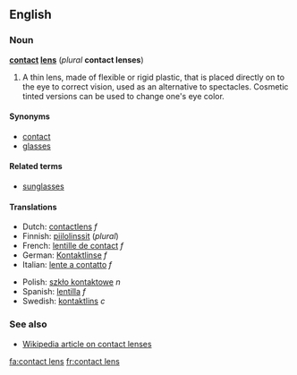 ==English==
===Noun===
'''[[contact]] [[lens]]''' (''plural'' '''contact lenses''')

# A thin lens, made of flexible or rigid plastic, that is placed directly on to the eye to correct vision, used as an alternative to spectacles. Cosmetic tinted versions can be used to change one's eye color.

====Synonyms====
*[[contact]]
*[[glasses]]

====Related terms====
*[[sunglasses]]

====Translations====
{{top}}
*Dutch: [[contactlens]] ''f''
*Finnish: [[piilolinssit]] (''plural'')
*French: [[lentille de contact]] ''f''
*German: [[Kontaktlinse]] ''f''
*Italian: [[lente a contatto]] ''f''
{{mid}}
*Polish: [[szkło kontaktowe]] ''n''
*Spanish: [[lentilla]] ''f''
*Swedish: [[kontaktlins]] ''c''
{{bottom}}

===See also===
*[[w:contact lens|Wikipedia article on contact lenses]]
[[fa:contact lens]]
[[fr:contact lens]]